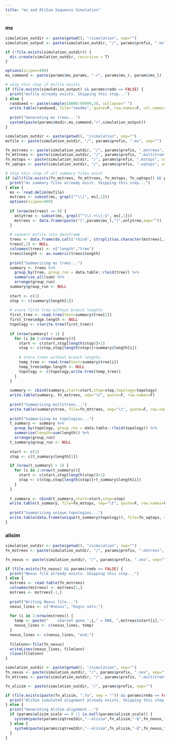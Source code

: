 ```yaml
---
title: "ms and AliSim Sequence Simulation"
---
```


### ms
```r
simulation_outdir <- paste(getwd(), "/simulation", sep="")
simulation_output <- paste(simulation_outdir, "/", params$prefix, ".ms", sep="")

if (!file.exists(simulation_outdir)) {
  dir.create(simulation_outdir, recursive = T)
}

options(scipen=999)
ms_command <- paste(params$ms_params, "-r", params$ms_r, params$ms_l)

# skip this step if msfile exists
if (file.exists(simulation_output) && params$redo == FALSE) {
  print("msfile already exists. Skipping this step...")
} else {
  randseed <- paste(sample(10000:99999,3), collapse=" ")
  write.table(randseed, file="seedms", quote=F, row.names=F, col.names=F)
  
  print("Generating ms trees...")
  system(paste(params$msdir,ms_command,">",simulation_output))
}
```

```r
simulation_outdir <- paste(getwd(), "/simulation", sep="")
msfile <- paste(simulation_outdir, "/", params$prefix, ".ms", sep="")

fn_mstrees <- paste(simulation_outdir, "/", params$prefix, ".mstrees", sep="")
fn_mttrees <- paste(simulation_outdir, "/", params$prefix, ".multitree", sep="")
fn_mstops <- paste(simulation_outdir, "/", params$prefix, ".mstops", sep="")
fn_uqtops <- paste(simulation_outdir, "/", params$prefix, ".uqtops", sep="")

# skip this step if all summary files exist
if (all(file.exists(fn_mstrees, fn_mttrees, fn_mstops, fn_uqtops)) && params$redo == FALSE) {
  print("ms summary files already exist. Skipping this step...")
} else {
  ms <- read.delim(msfile)
  mstrees <- subset(ms, grepl("^\\[", ms[,1]))
  options(scipen=999)
  
  if (nrow(mstrees) == 0) {
    onlytree <- subset(ms, grepl("^\\(.+\\);$", ms[,1]))
    mstrees <- data.frame(paste("[",params$ms_l,"]",onlytree,sep=""))
  }
  
  # convert msfile into dataframe
  trees <- data.frame(do.call('rbind', strsplit(as.character(mstrees[,1]), '\\[|\\]')))
  trees[,1] <- NULL
  colnames(trees) <- c("length","tree")
  trees$length <- as.numeric(trees$length)
    
  print("Summarizing ms trees...")
  summary <- trees %>%
    group_by(tree, group_run = data.table::rleid(tree)) %>%
    summarise_all(sum) %>%
    arrange(group_run)
  summary$group_run <- NULL
    
  start <- c(1)
  stop <- c(summary$length[1])
  
  # store first tree without branch lengths  
  first_tree <- read.tree(text=summary$tree[1])
  first_tree$edge.length <- NULL
  topology <- c(write.tree(first_tree))
    
  if (nrow(summary) > 1) {
    for (i in 2:nrow(summary)){
      start <- c(start,stop[length(stop)]+1)
      stop <- c(stop,stop[length(stop)]+summary$length[i])
        
      # store trees without branch lengths
      temp_tree <- read.tree(text=summary$tree[i])
      temp_tree$edge.length <- NULL
      topology <- c(topology,write.tree(temp_tree))
    }
  }
    
  summary <- cbind(summary,start=start,stop=stop,topology=topology)
  write.table(summary, fn_mstrees, sep="\t", quote=F, row.names=F)
  
  print("Summarizing multitrees...")
  write.table(summary$tree, file=fn_mttrees, sep="\t", quote=F, row.names=F, col.names=F)
    
  print("Summarizing ms topologies...")
  t_summary <- summary %>%
    group_by(topology, group_run = data.table::rleid(topology)) %>%
    summarise(length=sum(length)) %>%
    arrange(group_run)
  t_summary$group_run <- NULL
    
  start <- c(1)
  stop <- c(t_summary$length[1])

  if (nrow(t_summary) > 1) {
    for (i in 2:nrow(t_summary)){
      start <- c(start,stop[length(stop)]+1)
      stop <- c(stop,stop[length(stop)]+t_summary$length[i])
    }
  }    
  
  t_summary <- cbind(t_summary,start=start,stop=stop)
  write.table(t_summary, file=fn_mstops, sep="\t", quote=F, row.names=F)
  
  print("Summarizing unique topologies...")
  write.table(data.frame(unique(t_summary$topology)), file=fn_uqtops, sep="\t", quote=F, row.names=F, col.names=F)
}
```

### alisim
```r
simulation_outdir <- paste(getwd(), "/simulation", sep="")
fn_mstrees <- paste(simulation_outdir, "/", params$prefix, ".mstrees", sep="")

fn_nexus <- paste(simulation_outdir, "/", params$prefix, ".nex", sep="")

if (file.exists(fn_nexus) && params$redo == FALSE) {
  print("Nexus file already exists. Skipping this step...")
} else {
  mstrees <- read.table(fn_mstrees)
  colnames(mstrees) <- mstrees[1,]
  mstrees <- mstrees[-1,]
  
  print("Writing Nexus file...")
  nexus_lines <- c("#nexus", "begin sets;")
  
  for (i in 1:nrow(mstrees)) {
    temp <- paste("    charset gene_",i," = DNA, ",mstrees$start[i],"-",mstrees$stop[i],";",sep="")
    nexus_lines <- c(nexus_lines, temp)
  }
  nexus_lines <- c(nexus_lines, "end;")
  
  fileConn<-file(fn_nexus)
  writeLines(nexus_lines, fileConn)
  close(fileConn)
}
```

```r
simulation_outdir <- paste(getwd(), "/simulation", sep="")
fn_nexus <- paste(simulation_outdir, "/", params$prefix, ".nex", sep="")
fn_mttrees <- paste(simulation_outdir, "/", params$prefix, ".multitree", sep="")

fn_alisim <- paste(simulation_outdir, "/", params$prefix, sep="")

if (file.exists(paste(fn_alisim, ".fa", sep = "")) && params$redo == FALSE) {
  print("AliSim simulated alignment already exists. Skipping this step...")
} else {
  print("Generating AliSim alignment...")
  if (params$alisim_scale == 0 || is.null(params$alisim_scale)) {
    system(paste(params$iqtree2dir,"--alisim",fn_alisim,"-Q",fn_nexus,"-t",fn_mttrees,"-m",params$alisim_model,"-af fasta -redo", sep=" "))
  } else {
    system(paste(params$iqtree2dir,"--alisim",fn_alisim,"-Q",fn_nexus,"-t",fn_mttrees,"--branch-scale",params$alisim_scale,"-m",params$alisim_model,"-af fasta -redo", sep=" "))
  }
}
```